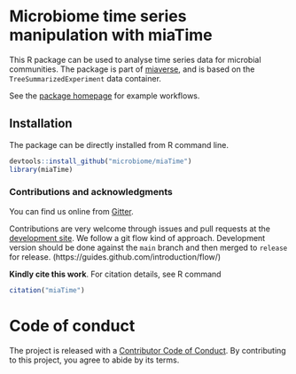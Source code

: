 # Microbiome time series manipulation with miaTime

This R package can be used to analyse time series data for microbial
communities. The package is part of [miaverse](https://microbiome.github.io/), 
and is based on the `TreeSummarizedExperiment` data container.

See the [package homepage](https://microbiome.github.io/miaTime) for
example workflows.

## Installation
 
The package can be directly installed from R command line.

```r
devtools::install_github("microbiome/miaTime")
library(miaTime)
```

### Contributions and acknowledgments

You can find us online from [Gitter](https://gitter.im/microbiome/miaverse).

Contributions are very welcome through issues and pull requests at the
[development site](https://github.com/microbiome/miaTime). We follow a git
flow kind of approach. Development version should be done against the
`main` branch and then merged to `release` for release.
(https://guides.github.com/introduction/flow/)

**Kindly cite this work**. For citation details, see R command
```r
citation("miaTime")  
```

# Code of conduct

The project is released with a [Contributor Code of Conduct](https://contributor-covenant.org/version/2/0/CODE_OF_CONDUCT.html). By contributing to this project, you agree to abide by its terms.
